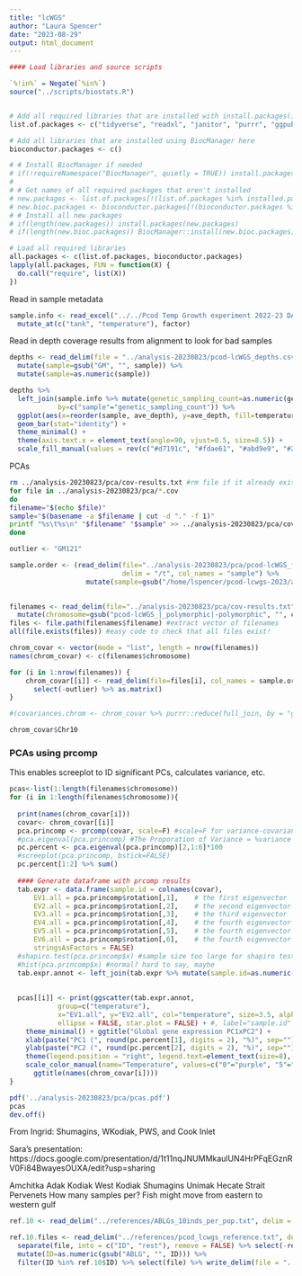 ```yaml
---
title: "lcWGS"
author: "Laura Spencer"
date: "2023-08-29"
output: html_document
---
```


```r
#### Load libraries and source scripts 

`%!in%` = Negate(`%in%`)
source("../scripts/biostats.R")


# Add all required libraries that are installed with install.packages() here
list.of.packages <- c("tidyverse", "readxl", "janitor", "purrr", "ggpubr")

# Add all libraries that are installed using BiocManager here
bioconductor.packages <- c()

# # Install BiocManager if needed
# if(!requireNamespace("BiocManager", quietly = TRUE)) install.packages("BiocManager")
# 
# # Get names of all required packages that aren't installed
# new.packages <- list.of.packages[!(list.of.packages %in% installed.packages()[, "Package"])]
# new.bioc.packages <- bioconductor.packages[!(bioconductor.packages %in% installed.packages()[, "Package"])]
# # Install all new packages
# if(length(new.packages)) install.packages(new.packages)
# if(length(new.bioc.packages)) BiocManager::install(new.bioc.packages)

# Load all required libraries
all.packages <- c(list.of.packages, bioconductor.packages)
lapply(all.packages, FUN = function(X) {
  do.call("require", list(X))
})
```

Read in sample metadata

```r
sample.info <- read_excel("../../Pcod Temp Growth experiment 2022-23 DATA.xlsx", sheet = "AllData") %>% clean_names() %>%
  mutate_at(c("tank", "temperature"), factor)
```


Read in depth coverage results from alignment to look for bad samples 

```r
depths <- read_delim(file = "../analysis-20230823/pcod-lcWGS_depths.csv", delim = "\t",  col_names = c("sample", "ave_depth")) %>%
  mutate(sample=gsub("GM", "", sample)) %>%
  mutate(sample=as.numeric(sample))

depths %>%
  left_join(sample.info %>% mutate(genetic_sampling_count=as.numeric(genetic_sampling_count)),
            by=c("sample"="genetic_sampling_count")) %>%
  ggplot(aes(x=reorder(sample, ave_depth), y=ave_depth, fill=temperature)) + 
  geom_bar(stat="identity") + 
  theme_minimal() +
  theme(axis.text.x = element_text(angle=90, vjust=0.5, size=8.5)) +
  scale_fill_manual(values = rev(c("#d7191c", "#fdae61", "#abd9e9", "#2c7bb6")))
```

PCAs

```bash
rm ../analysis-20230823/pca/cov-results.txt #rm file if it already exists
for file in ../analysis-20230823/pca/*.cov
do
filename="$(echo $file)"
sample="$(basename -a $filename | cut -d "." -f 1)"
printf "%s\t%s\n" "$filename" "$sample" >> ../analysis-20230823/pca/cov-results.txt
done
```
```r
outlier <- "GM121"

sample.order <- (read_delim(file="../analysis-20230823/pca/pcod-lcWGS_filtered_bamslist.txt", 
                            delim = "/t", col_names = "sample") %>%
                   mutate(sample=gsub("/home/lspencer/pcod-lcwgs-2023/analysis-20230828/bamtools/pcod-lcWGS_|_sorted_dedup_clipped.bam", "", sample)))$sample
                   

filenames <- read_delim(file="../analysis-20230823/pca/cov-results.txt", col_names = c("filename", "chromosome"), delim = "\t") %>%
  mutate(chromosome=gsub("pcod-lcWGS_|_polymorphic|-polymorphic", "", chromosome))
files <- file.path(filenames$filename) #extract vector of filenames
all(file.exists(files)) #easy code to check that all files exist!

chrom_covar <- vector(mode = "list", length = nrow(filenames))
names(chrom_covar) <- c(filenames$chromosome)

for (i in 1:nrow(filenames)) {
    chrom_covar[[i]] <- read_delim(file=files[i], col_names = sample.order) %>% 
      select(-outlier) %>% as.matrix()
}

#(covariances.chrom <- chrom_covar %>% purrr::reduce(full_join, by = "gene") %>% column_to_rownames(var="gene"))

chrom_covar$Chr10
```

### PCAs using prcomp

This enables screeplot to ID significant PCs, calculates variance, etc. 

```r
pcas<-list(1:length(filenames$chromosome))
for (i in 1:length(filenames$chromosome)){
  
  print(names(chrom_covar[i]))
  covar<- chrom_covar[[i]]
  pca.princomp <- prcomp(covar, scale=F) #scale=F for variance-covariance matrix
  #pca.eigenval(pca.princomp) #The Proporation of Variance = %variance 
  pc.percent <- pca.eigenval(pca.princomp)[2,1:6]*100
  #screeplot(pca.princomp, bstick=FALSE) 
  pc.percent[1:2] %>% sum()
  
  #### Generate dataframe with prcomp results 
  tab.expr <- data.frame(sample.id = colnames(covar),
      EV1.all = pca.princomp$rotation[,1],    # the first eigenvector
      EV2.all = pca.princomp$rotation[,2],    # the second eigenvector
      EV3.all = pca.princomp$rotation[,3],    # the third eigenvector
      EV4.all = pca.princomp$rotation[,4],    # the fourth eigenvector
      EV5.all = pca.princomp$rotation[,5],    # the fourth eigenvector
      EV6.all = pca.princomp$rotation[,6],    # the fourth eigenvector
      stringsAsFactors = FALSE)
  #shapiro.test(pca.princomp$x) #sample size too large for shapiro test which is weird 
  #hist(pca.princomp$x) #normal? hard to say, maybe
  tab.expr.annot <- left_join(tab.expr %>% mutate(sample.id=as.numeric(sub("GM", "", sample.id))), sample.info[c("temperature", "tank", "genetic_sampling_count")], by=c("sample.id"="genetic_sampling_count")) %>% droplevels()
  
  
  pcas[[i]] <- print(ggscatter(tab.expr.annot,
            group=c("temperature"),
            x="EV1.all", y="EV2.all", col="temperature", size=3.5, alpha=0.85, 
            ellipse = FALSE, star.plot = FALSE) + #, label="sample.id"
    theme_minimal() + ggtitle("Global gene expression PC1xPC2") + 
    xlab(paste("PC1 (", round(pc.percent[1], digits = 2), "%)", sep="")) + 
    ylab(paste("PC2 (", round(pc.percent[2], digits = 2), "%)", sep="")) + 
    theme(legend.position = "right", legend.text=element_text(size=8), legend.title=element_text(size=9)) + 
    scale_color_manual(name="Temperature", values=c("0"="purple", "5"="blue", "9"="orange", "16"="red")) +
      ggtitle(names(chrom_covar[i])))
}

pdf('../analysis-20230823/pca/pcas.pdf')
pcas
dev.off()
```

From Ingrid: Shumagins, WKodiak, PWS, and Cook Inlet

Sara's presentation: https://docs.google.com/presentation/d/1t11nqJNUMMkaulUN4HrPFqEGznRV0Fi84BwayesOUXA/edit?usp=sharing

Amchitka
Adak
Kodiak
West Kodiak
Shumagins
Unimak
Hecate Strait
Pervenets
How many samples per? 
Fish might move from eastern to western gulf 


```r
ref.10 <- read_delim("../references/ABLGs_10inds_per_pop.txt", delim = "/t", col_names = "ID")

ref.10.files <- read_delim("../references/pcod_lcwgs_reference.txt", delim = "/t", col_names = "file") %>% 
  separate(file, into = c("ID", "rest"), remove = FALSE) %>% select(-rest) %>%
  mutate(ID=as.numeric(gsub("ABLG", "", ID))) %>%
  filter(ID %in% ref.10$ID) %>% select(file) %>% write_delim(file = "../references/pcod_10refs.txt", col_names = F)
```

